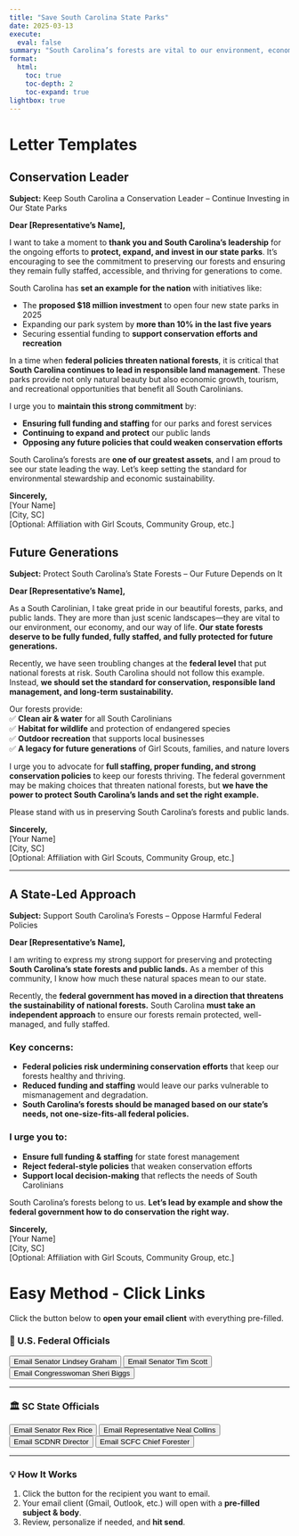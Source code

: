 ```yaml
---
title: "Save South Carolina State Parks"
date: 2025-03-13
execute:
  eval: false
summary: "South Carolina’s forests are vital to our environment, economy, and way of life. We’re urging our representatives to fully fund, staff, and protect our state forests—leading by example instead of following harmful federal policies."
format:
  html:
    toc: true
    toc-depth: 2
    toc-expand: true
lightbox: true
---
```


# Letter Templates

## Conservation Leader

**Subject:** Keep South Carolina a Conservation Leader – Continue Investing in Our State Parks  

**Dear [Representative’s Name],**  

I want to take a moment to **thank you and South Carolina’s leadership** for the ongoing efforts to **protect, expand, and invest in our state parks**. It’s encouraging to see the commitment to preserving our forests and ensuring they remain fully staffed, accessible, and thriving for generations to come.  

South Carolina has **set an example for the nation** with initiatives like:

- The **proposed $18 million investment** to open four new state parks in 2025  
- Expanding our park system by **more than 10% in the last five years**  
- Securing essential funding to **support conservation efforts and recreation**  

In a time when **federal policies threaten national forests**, it is critical that **South Carolina continues to lead in responsible land management**. These parks provide not only natural beauty but also economic growth, tourism, and recreational opportunities that benefit all South Carolinians.  

I urge you to **maintain this strong commitment** by:

- **Ensuring full funding and staffing** for our parks and forest services  
- **Continuing to expand and protect** our public lands  
- **Opposing any future policies that could weaken conservation efforts**  

South Carolina’s forests are **one of our greatest assets**, and I am proud to see our state leading the way. Let’s keep setting the standard for environmental stewardship and economic sustainability.  

**Sincerely,**  
[Your Name]  
[City, SC]  
[Optional: Affiliation with Girl Scouts, Community Group, etc.]  

## Future Generations

**Subject:** Protect South Carolina’s State Forests – Our Future Depends on It

**Dear \[Representative’s Name\],**

As a South Carolinian, I take great pride in our beautiful forests, parks, and public lands. They are more than just scenic landscapes—they are vital to our environment, our economy, and our way of life. **Our state forests deserve to be fully funded, fully staffed, and fully protected for future generations.**

Recently, we have seen troubling changes at the **federal level** that put national forests at risk. South Carolina should not follow this example. Instead, **we should set the standard for conservation, responsible land management, and long-term sustainability.**

Our forests provide:\
✅ **Clean air & water** for all South Carolinians\
✅ **Habitat for wildlife** and protection of endangered species\
✅ **Outdoor recreation** that supports local businesses\
✅ **A legacy for future generations** of Girl Scouts, families, and nature lovers

I urge you to advocate for **full staffing, proper funding, and strong conservation policies** to keep our forests thriving. The federal government may be making choices that threaten national forests, but **we have the power to protect South Carolina’s lands and set the right example.**

Please stand with us in preserving South Carolina’s forests and public lands.

**Sincerely,**\
\[Your Name\]\
\[City, SC\]\
\[Optional: Affiliation with Girl Scouts, Community Group, etc.\]

------------------------------------------------------------------------

## A State-Led Approach

**Subject:** Support South Carolina’s Forests – Oppose Harmful Federal Policies

**Dear \[Representative’s Name\],**

I am writing to express my strong support for preserving and protecting **South Carolina’s state forests and public lands.** As a member of this community, I know how much these natural spaces mean to our state.

Recently, the **federal government has moved in a direction that threatens the sustainability of national forests.** South Carolina **must take an independent approach** to ensure our forests remain protected, well-managed, and fully staffed.

### **Key concerns:**

-   **Federal policies risk undermining conservation efforts** that keep our forests healthy and thriving.\
-   **Reduced funding and staffing** would leave our parks vulnerable to mismanagement and degradation.\
-   **South Carolina’s forests should be managed based on our state’s needs, not one-size-fits-all federal policies.**

### **I urge you to:**

-   **Ensure full funding & staffing** for state forest management\
-   **Reject federal-style policies** that weaken conservation efforts\
-   **Support local decision-making** that reflects the needs of South Carolinians

South Carolina’s forests belong to us. **Let’s lead by example and show the federal government how to do conservation the right way.**

**Sincerely,**\
\[Your Name\]\
\[City, SC\]\
\[Optional: Affiliation with Girl Scouts, Community Group, etc.\]


# Easy Method - Click Links

Click the button below to **open your email client** with everything pre-filled.

### 📜 U.S. Federal Officials

<button onclick="sendEmail('senator@lgraham.senate.gov')">Email Senator Lindsey Graham</button>  
<button onclick="sendEmail('senator@scott.senate.gov')">Email Senator Tim Scott</button>  
<button onclick="sendEmail('info@sheribiggs.com')">Email Congresswoman Sheri Biggs</button>  

---

### 🏛️ SC State Officials

<button onclick="sendEmail('rexrice@scsenate.gov')">Email Senator Rex Rice</button>  
<button onclick="sendEmail('nealcollins@schouse.gov')">Email Representative Neal Collins</button>  
<button onclick="sendEmail('info@dnr.sc.gov')">Email SCDNR Director</button>  
<button onclick="sendEmail('info@scfc.gov')">Email SCFC Chief Forester</button>  

---

### **💡 How It Works**
1. Click the button for the recipient you want to email.
2. Your email client (Gmail, Outlook, etc.) will open with a **pre-filled subject & body**.
3. Review, personalize if needed, and **hit send**.

```{=html}
<script>
function sendEmail(recipient) {
    var subject = encodeURIComponent("Protecting South Carolina's Forests");
    var body = encodeURIComponent(`Dear [Title] [Last Name],

I am writing to express my deep concern about the preservation and management of South Carolina's forests. As one of our state's leaders, I urge you to support policies that ensure sustainable land use, conservation, and public access to our natural resources.

Our forests play a critical role in protecting wildlife, reducing carbon emissions, and supporting the recreational and economic interests of South Carolinians. Efforts to weaken environmental protections or allow excessive deforestation could have long-term negative effects on both our economy and natural heritage.

I strongly encourage you to prioritize funding for conservation initiatives and oppose legislation that would undermine South Carolina’s public lands.

Thank you for your time and attention to this important issue.

Sincerely,  
[Your Name]  
[Your Address]  
[Your Email]`);

    window.location.href = `mailto:${recipient}?subject=${subject}&body=${body}`;
}
</script>
```

